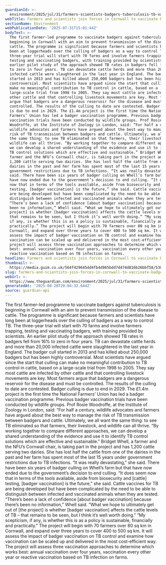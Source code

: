 ```yaml
---
guardianId: >-
  environment/2025/jul/31/farmers-scientists-badgers-tuberculosis-tb-vaccination-cornwall
webTitle: Farmers and scientists join forces in Cornwall to vaccinate badgers against TB
sectionName: Environment
webPublicationDate: '2025-07-31T15:01:44Z'
bodyText: >-
  The first farmer-led programme to vaccinate badgers against tuberculosis is
  beginning in Cornwall with an aim to prevent transmission of the disease to
  cattle. The programme is significant because farmers and scientists have long
  been at loggerheads over the culling of badgers as a way to control TB. The
  three-year trial will start with 70 farms and involve farmers trapping,
  testing and vaccinating badgers, with training provided by scientists. An
  earlier pilot study of the approach showed TB rates in badgers fell from 16%
  to zero in four years. TB can devastate cattle herds and more than 20,000
  infected cattle were slaughtered in the last year in England. The badger cull
  started in 2013 and has killed about 250,000 badgers but has been highly
  controversial. Most scientists have argued since the start that culling can
  make no meaningful contribution to TB control in cattle, based on a
  large-scale trial from 1998 to 2005. They say most cattle are infected by
  other cattle and that controlling livestock movements are key. Most farmers
  argue that badgers are a dangerous reservoir for the disease and must be
  controlled. The results of the culling to date are contested. Badger culling
  is due to end in 2029. The £1.4m project is the first time the National
  Farmers’ Union has led a badger vaccination programme. Previous badger
  vaccination trials have been conducted by wildlife groups. Prof Rosie
  Woodroffe, at the Institute of Zoology in London, said: “For half a century,
  wildlife advocates and farmers have argued about the best way to manage the
  risk of TB transmission between badgers and cattle. Ultimately, we all want
  the same thing: to see TB eliminated so that farmers, their livestock, and
  wildlife can all thrive. “By working together to compare different approaches,
  we can develop a shared understanding of the evidence and use it to identify
  TB control solutions which are effective and sustainable.” Bridget Whell, a
  farmer and the NFU’s Cornwall chair, is taking part in the project and has
  1,200 cattle serving two dairies. She has lost half the cattle from one of the
  dairies in the past and her farm has spent most of the last 15 years under
  government restrictions due to TB infections. “It was really devastating,” she
  said. There have been six years of badger culling on Whell’s farm but that
  have now ended due to the government’s decision to end culling. “It does seem
  now that in terms of the tools available, aside from biosecurity and [cattle]
  testing, [badger vaccination] is the future,” she said. Cattle vaccines for TB
  are being developed but have been complicated by the need to be able to
  distinguish between infected and vaccinated animals when they are tested.
  “There’s been a lack of confidence [about badger vaccination] because there’s
  been no information,” Whell said. “What we hope to ultimately get out of [the
  project] is whether [badger vaccination] affects the cattle levels of TB –
  that remains to be seen, but I think it’s well worth doing.” “My scepticism,
  if any, is whether this is as a policy is sustainable, financially and
  practically.” The project will begin with 70 farmers over 80 sq km in
  Cornwall, and expand over three years to cover 400 to 500 sq km. It will
  assess the impact of badger vaccination on TB control and examine how
  vaccination can be scaled up and delivered in the most cost-efficient way. The
  project will assess three vaccination approaches to determine which works
  best: annual vaccination over four years, vaccination every other year or
  reactive vaccination based on TB infection on farms.
headline: Farmers and scientists join forces in Cornwall to vaccinate badgers against TB
thumbnail: >-
  https://media.guim.co.uk/564f429645dd4fb4d965bdd7d474d816b26bbf58/530_0_2700_2160/500.jpg
slug: farmers-and-scientists-join-forces-in-cornwall-to-vaccinate-badgers-against-tb
webUrl: >-
  https://www.theguardian.com/environment/2025/jul/31/farmers-scientists-badgers-tuberculosis-tb-vaccination-cornwall
generatedAt: '2025-08-28T20:04:32.644Z'
source: guardian-api
---
```

The first farmer-led programme to vaccinate badgers against tuberculosis is beginning in Cornwall with an aim to prevent transmission of the disease to cattle. The programme is significant because farmers and scientists have long been at loggerheads over the culling of badgers as a way to control TB. The three-year trial will start with 70 farms and involve farmers trapping, testing and vaccinating badgers, with training provided by scientists. An earlier pilot study of the approach showed TB rates in badgers fell from 16% to zero in four years. TB can devastate cattle herds and more than 20,000 infected cattle were slaughtered in the last year in England. The badger cull started in 2013 and has killed about 250,000 badgers but has been highly controversial. Most scientists have argued since the start that culling can make no meaningful contribution to TB control in cattle, based on a large-scale trial from 1998 to 2005. They say most cattle are infected by other cattle and that controlling livestock movements are key. Most farmers argue that badgers are a dangerous reservoir for the disease and must be controlled. The results of the culling to date are contested. Badger culling is due to end in 2029. The £1.4m project is the first time the National Farmers’ Union has led a badger vaccination programme. Previous badger vaccination trials have been conducted by wildlife groups. Prof Rosie Woodroffe, at the Institute of Zoology in London, said: “For half a century, wildlife advocates and farmers have argued about the best way to manage the risk of TB transmission between badgers and cattle. Ultimately, we all want the same thing: to see TB eliminated so that farmers, their livestock, and wildlife can all thrive. “By working together to compare different approaches, we can develop a shared understanding of the evidence and use it to identify TB control solutions which are effective and sustainable.” Bridget Whell, a farmer and the NFU’s Cornwall chair, is taking part in the project and has 1,200 cattle serving two dairies. She has lost half the cattle from one of the dairies in the past and her farm has spent most of the last 15 years under government restrictions due to TB infections. “It was really devastating,” she said. There have been six years of badger culling on Whell’s farm but that have now ended due to the government’s decision to end culling. “It does seem now that in terms of the tools available, aside from biosecurity and [cattle] testing, [badger vaccination] is the future,” she said. Cattle vaccines for TB are being developed but have been complicated by the need to be able to distinguish between infected and vaccinated animals when they are tested. “There’s been a lack of confidence [about badger vaccination] because there’s been no information,” Whell said. “What we hope to ultimately get out of [the project] is whether [badger vaccination] affects the cattle levels of TB – that remains to be seen, but I think it’s well worth doing.” “My scepticism, if any, is whether this is as a policy is sustainable, financially and practically.” The project will begin with 70 farmers over 80 sq km in Cornwall, and expand over three years to cover 400 to 500 sq km. It will assess the impact of badger vaccination on TB control and examine how vaccination can be scaled up and delivered in the most cost-efficient way. The project will assess three vaccination approaches to determine which works best: annual vaccination over four years, vaccination every other year or reactive vaccination based on TB infection on farms.
